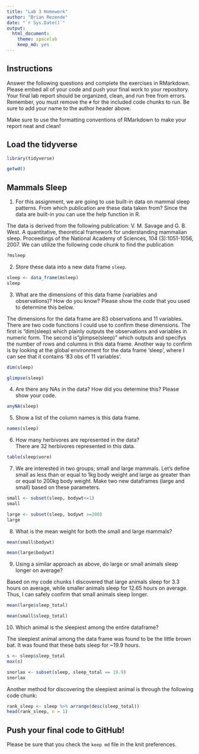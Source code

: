 ```yaml
---
title: "Lab 3 Homework"
author: "Brian Rezende"
date: "`r Sys.Date()`"
output:
  html_document: 
    theme: spacelab
    keep_md: yes
---
```


## Instructions
Answer the following questions and complete the exercises in RMarkdown. Please embed all of your code and push your final work to your repository. Your final lab report should be organized, clean, and run free from errors. Remember, you must remove the `#` for the included code chunks to run. Be sure to add your name to the author header above.  

Make sure to use the formatting conventions of RMarkdown to make your report neat and clean!  

## Load the tidyverse
```r
library(tidyverse)
```
```r
getwd()
```

## Mammals Sleep
1. For this assignment, we are going to use built-in data on mammal sleep patterns. From which publication are these data taken from? Since the data are built-in you can use the help function in R.

The data is derived from the following publication: V. M. Savage and G. B. West. A quantitative, theoretical framework for understanding mammalian sleep. Proceedings of the National Academy of Sciences, 104 (3):1051-1056, 2007.
We can utilize the following code chunk to find the publication
```r
?msleep
```

2. Store these data into a new data frame `sleep`.
```r
sleep <- data_frame(msleep)
sleep
```

3. What are the dimensions of this data frame (variables and observations)? How do you know? Please show the *code* that you used to determine this below.  

The dimensions for the data frame are 83 observations and 11 variables. There are two code functions I could use to confirm these dimensions. The first is "dim(sleep) which plainly outputs the observations and variables in numeric form. The second is "glimpse(sleep)" which outputs and specifys the number of rows and columns in this data frame. Another way to confirm is by looking at the global environment for the data frame 'sleep', where I can see that it contains '83 obs of 11 variables'. 
```r
dim(sleep)
```
```r
glimpse(sleep)
```
4. Are there any NAs in the data? How did you determine this? Please show your code.  
```r
anyNA(sleep)
```
5. Show a list of the column names is this data frame.
```r
names(sleep)
```
6. How many herbivores are represented in the data?  
There are 32 herbivores represented in this data. 
```r
table(sleep$vore)
```
7. We are interested in two groups; small and large mammals. Let's define small as less than or equal to 1kg body weight and large as greater than or equal to 200kg body weight. Make two new dataframes (large and small) based on these parameters.
```r
small <- subset(sleep, bodywt<=1)
small
```
```r
large <- subset(sleep, bodywt >=200)
large
```
8. What is the mean weight for both the small and large mammals?
```r
mean(small$bodywt)
```
```r
mean(large$bodywt)
```
9. Using a similar approach as above, do large or small animals sleep longer on average?  

Based on my code chunks I discovered that large animals sleep for 3.3 hours on average, while smaller animals sleep for 12.65 hours on average. Thus, I can safely confirm that small animals sleep longer. 
```r
mean(large$sleep_total)
```

```r
mean(small$sleep_total)
```

10. Which animal is the sleepiest among the entire dataframe?

The sleepiest animal among the data frame was found to be the little brown bat. It was found that these bats sleep for ~19.9 hours. 

```r
s <- sleep$sleep_total
max(s)
```

```r
snorlax <- subset(sleep, sleep_total == 19.9)
snorlax
```
Another method for discovering the sleepiest animal is through the following code chunk: 
```r
rank_sleep <- sleep %>% arrange(desc(sleep_total))
head(rank_sleep, n = 1)
```

## Push your final code to GitHub!
Please be sure that you check the `keep md` file in the knit preferences.   